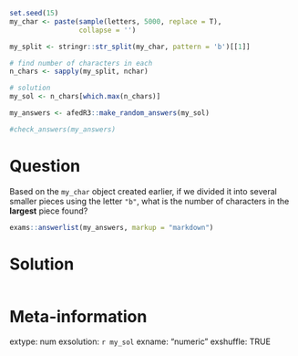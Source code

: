 ```r
set.seed(15)
my_char <- paste(sample(letters, 5000, replace = T), 
                 collapse = '')

my_split <- stringr::str_split(my_char, pattern = 'b')[[1]]

# find number of characters in each
n_chars <- sapply(my_split, nchar)

# solution
my_sol <- n_chars[which.max(n_chars)]
```

```r
my_answers <- afedR3::make_random_answers(my_sol)

#check_answers(my_answers)
```


Question
========

Based on the `my_char` object created earlier, if we divided it into several smaller pieces using the letter `"b"`, what is the number of characters in the **largest** piece found?


```r
exams::answerlist(my_answers, markup = "markdown")
```

Solution
================


```r
```

Meta-information
================
extype: num
exsolution: `r my_sol`
exname: "numeric "
exshuffle: TRUE

